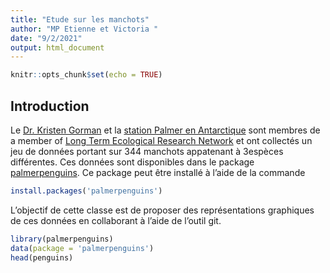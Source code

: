 ```yaml
---
title: "Etude sur les manchots"
author: "MP Etienne et Victoria "
date: "9/2/2021"
output: html_document
---
```


```r
knitr::opts_chunk$set(echo = TRUE)
```

## Introduction 

Le  [Dr. Kristen Gorman](https://www.uaf.edu/cfos/people/faculty/detail/kristen-gorman.php) et la [station Palmer en Antarctique](https://pal.lternet.edu/) sont membres  de a member of [ Long Term Ecological Research Network](https://lternet.edu/) et ont collectés un jeu de données portant sur 344 manchots appatenant à 3espèces différentes. Ces données sont disponibles dans le package [palmerpenguins](https://allisonhorst.github.io/palmerpenguins/). Ce package peut être installé à l'aide de la commande

```r
install.packages('palmerpenguins')
```

L'objectif de cette classe est de proposer des représentations graphiques de ces données en collaborant à l'aide de l'outil git.


```r
library(palmerpenguins)
data(package = 'palmerpenguins')
head(penguins)
```

